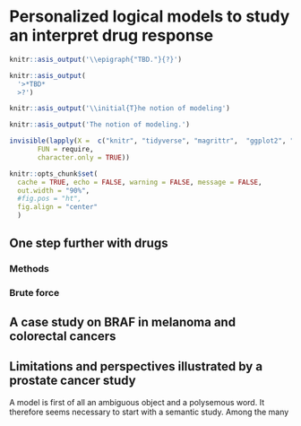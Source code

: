 
# Personalized logical models to study an interpret drug response

```r
knitr::asis_output('\\epigraph{"TBD."}{?}')
```

```r
knitr::asis_output(
  '>*TBD*  
  >?')
```

```r
knitr::asis_output('\\initial{T}he notion of modeling')
```

```r
knitr::asis_output('The notion of modeling.')
```

```r
invisible(lapply(X =  c("knitr", "tidyverse", "magrittr",  "ggplot2", "ggpubr", "patchwork", "cowplot", "kableExtra"),
       FUN = require,
       character.only = TRUE))

knitr::opts_chunk$set(
  cache = TRUE, echo = FALSE, warning = FALSE, message = FALSE,
  out.width = "90%",
  #fig.pos = "ht",
  fig.align = "center"
  )
```

## One step further with drugs

### Methods

### Brute force

## A case study on BRAF in melanoma and colorectal cancers

## Limitations and perspectives illustrated by a prostate cancer study {#prostate-model}

A model is first of all an ambiguous object and a polysemous word. It therefore seems necessary to start with a semantic study. Among the many 


